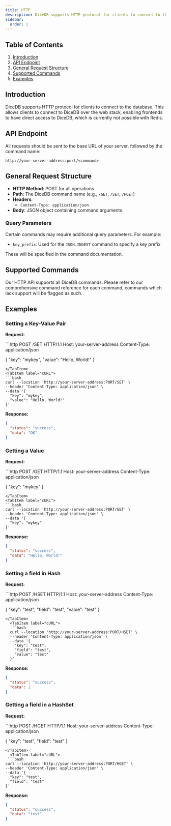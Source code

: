 ```yaml
---
title: HTTP
description: DiceDB supports HTTP protocol for clients to connect to the database. This document explains the request and response format.
sidebar:
  order: 1
---
```



## Table of Contents

1. [Introduction](#introduction)
2. [API Endpoint](#api-endpoint)
3. [General Request Structure](#general-request-structure)
4. [Supported Commands](#supported-commands)
5. [Examples](#examples)

## Introduction

DiceDB supports HTTP protocol for clients to connect to the database. This allows clients to connect to DiceDB over the web stack, enabling frontends to have direct access to DiceDB, which is currently not possible with Redis.

[//]: # "All commands except `QWATCH` are synchronous and will return the result of the command immediately. For `QWATCH`, we use [SSE](https://developer.mozilla.org/en-US/docs/Web/API/Server-sent_events/Using_server-sent_events) to be able to respond with changes to the result set of the queries."

## API Endpoint

All requests should be sent to the base URL of your server, followed by the command name:

```
http://your-server-address:port/<command>
```

## General Request Structure

- **HTTP Method**: POST for all operations
- **Path**: The DiceDB command name (e.g., `/GET`, `/SET`, `/HGET`)
- **Headers**:
  - `Content-Type: application/json`
- **Body**: JSON object containing command arguments

### Query Parameters

Certain commands may require additional query parameters. For example:

- `key_prefix`: Used for the `JSON.INGEST` command to specify a key prefix

These will be specified in the command documentation.

## Supported Commands

Our HTTP API supports all DiceDB commands. Please refer to our comprehensive command reference for each command, commands which lack support will be flagged as such.

## Examples

### Setting a Key-Value Pair

**Request:**

<Tabs syncKey="http-request-format">
  <TabItem label="HTTP Request">
  ```http
  POST /SET HTTP/1.1
  Host: your-server-address
  Content-Type: application/json

{
"key": "mykey",
"value": "Hello, World!"
}

````
</TabItem>
<TabItem label="cURL">
```bash
curl --location 'http://your-server-address:PORT/SET' \
--header 'Content-Type: application/json' \
--data '{
  "key": "mykey",
  "value": "Hello, World!"
}'
````

  </TabItem>
</Tabs>

**Response:**

```json
{
  "status": "success",
  "data": "OK"
}
```

### Getting a Value

**Request:**

<Tabs syncKey="http-request-format">
  <TabItem label="HTTP Request">
  ```http
  POST /GET HTTP/1.1
  Host: your-server-address
  Content-Type: application/json

{
"key": "mykey"
}

````
</TabItem>
<TabItem label="cURL">
```bash
curl --location 'http://your-server-address:PORT/GET' \
--header 'Content-Type: application/json' \
--data '{
  "key": "mykey"
}'
````

  </TabItem>
</Tabs>

**Response:**

```json
{
  "status": "success",
  "data": "Hello, World!"
}
```

### Setting a field in Hash

**Request:**

<Tabs syncKey="http-request-format">
  <TabItem label="HTTP Request">
  ```http
POST /HSET HTTP/1.1
Host: your-server-address
Content-Type: application/json

{
"key": "test",
"field": "test",
"value": "test"
}

````
</TabItem>
  <TabItem label="cURL">
  ```bash
  curl --location 'http://your-server-address:PORT/HSET' \
  --header 'Content-Type: application/json' \
  --data '{
    "key": "test",
    "field": "test",
    "value": "test"
  }'
````

  </TabItem>
</Tabs>

**Response:**

```json
{
  "status": "success",
  "data": 1
}
```

### Getting a field in a HashSet

**Request:**

<Tabs syncKey="http-request-format">
  <TabItem label="HTTP Request">
```http
POST /HGET HTTP/1.1
Host: your-server-address
Content-Type: application/json

{
"key": "test",
"field": "test"
}

````
</TabItem>
  <TabItem label="cURL">
 ```bash
curl --location 'http://your-server-address:PORT/HGET' \
--header 'Content-Type: application/json' \
--data '{
  "key": "test",
  "field": "test"
}'
````

  </TabItem>
</Tabs>

**Response:**

```json
{
  "status": "success",
  "data": "test"
}
```
